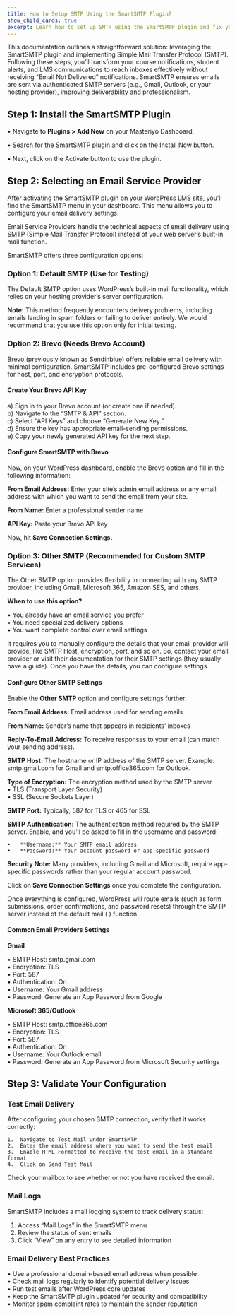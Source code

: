 ```yaml
---
title: How to Setup SMTP Using the SmartSMTP Plugin?
show_child_cards: true
excerpt: Learn how to set up SMTP using the SmartSMTP plugin and fix your email delivery issue.
---
```


This documentation outlines a straightforward solution: leveraging the SmartSMTP plugin and implementing Simple Mail Transfer Protocol (SMTP). Following these steps, you’ll transform your course notifications, student alerts, and LMS communications to reach inboxes effectively without receiving “Email Not Delivered” notifications. SmartSMTP ensures emails are sent via authenticated SMTP servers (e.g., Gmail, Outlook, or your hosting provider), improving deliverability and professionalism.

## Step 1: Install the SmartSMTP Plugin  

•	Navigate to **Plugins > Add New** on your Masteriyo Dashboard.

•	Search for the SmartSMTP plugin and click on the Install Now button. 

•	Next, click on the Activate button to use the plugin.

## Step 2: Selecting an Email Service Provider

After activating the SmartSMTP plugin on your WordPress LMS site, you’ll find the SmartSMTP menu in your dashboard. This menu allows you to configure your email delivery settings.    

Email Service Providers handle the technical aspects of email delivery using SMTP (Simple Mail Transfer Protocol) instead of your web server’s built-in mail function.     

SmartSMTP offers three configuration options:


### Option 1: Default SMTP (Use for Testing)

The Default SMTP option uses WordPress’s built-in mail functionality, which relies on your hosting provider’s server configuration.    

**Note:** This method frequently encounters delivery problems, including emails landing in spam folders or failing to deliver entirely. We would recommend that you use this option only for initial testing.    

### Option 2: Brevo (Needs Brevo Account)

Brevo (previously known as Sendinblue) offers reliable email delivery with minimal configuration. SmartSMTP includes pre-configured Brevo settings for host, port, and encryption protocols.  

#### Create Your Brevo API Key    
  a)	Sign in to your Brevo account (or create one if needed).   
  b)	Navigate to the “SMTP & API” section.    
  c)	Select “API Keys” and choose “Generate New Key.”  
  d)	Ensure the key has appropriate email-sending permissions.  
  e)	Copy your newly generated API key for the next step.    

#### Configure SmartSMTP with Brevo

Now, on your WordPress dashboard, enable the Brevo option and fill in the following information:    

**From Email Address:** Enter your site’s admin email address or any email address with which you want to send the email from your site.    

**From Name:** Enter a professional sender name     

**API Key:** Paste your Brevo API key     

Now, hit **Save Connection Settings.**  

### Option 3: Other SMTP (Recommended for Custom SMTP Services)

The Other SMTP option provides flexibility in connecting with any SMTP provider, including Gmail, Microsoft 365, Amazon SES, and others.  

**When to use this option?**    

  •	You already have an email service you prefer    
  •	You need specialized delivery options    
  •	You want complete control over email settings    

It requires you to manually configure the details that your email provider will provide, like SMTP Host, encryption, port, and so on. So, contact your email provider or visit their documentation for their SMTP settings (they usually have a guide). Once you have the details, you can configure settings.   

#### Configure Other SMTP Settings  

Enable the **Other SMTP** option and configure settings further.  

**From Email Address:** Email address used for sending emails   

**From Name:** Sender’s name that appears in recipients’ inboxes  

**Reply-To-Email Address:** To receive responses to your email (can match your sending address). 

**SMTP Host:** The hostname or IP address of the SMTP server. Example: smtp.gmail.com for Gmail and smtp.office365.com for Outlook.    

**Type of Encryption:** The encryption method used by the SMTP server   
  •	TLS (Transport Layer Security)    
  •	SSL (Secure Sockets Layer)  

**SMTP Port:** Typically, 587 for TLS or 465 for SSL    

**SMTP Authentication:** The authentication method required by the SMTP server. Enable, and you’ll be asked to fill in the username and password:    

    •	**Username:** Your SMTP email address    
    •	**Password:** Your account password or app-specific password    

**Security Note:** Many providers, including Gmail and Microsoft, require app-specific passwords rather than your regular account password.    

Click on **Save Connection Settings** once you complete the configuration.     

Once everything is configured, WordPress will route emails (such as form submissions, order confirmations, and password resets) through the SMTP server instead of the default mail ( )  function.   

#### Common Email Providers Settings    

**Gmail**  

  •	SMTP Host: smtp.gmail.com    
  •	Encryption: TLS  
  •	Port: 587  
  •	Authentication: On  
        •	Username: Your Gmail address  
        •	Password: Generate an App Password from Google  

**Microsoft 365/Outlook**

  •	SMTP Host: smtp.office365.com    
  •	Encryption: TLS    
  •	Port: 587    
  •	Authentication: On    
      •	Username: Your Outlook email    
      •	Password: Generate an App Password from Microsoft Security settings

## Step 3: Validate Your Configuration  

### Test Email Delivery    

After configuring your chosen SMTP connection, verify that it works correctly:  

    1.	Navigate to Test Mail under SmartSMTP   
    2.	Enter the email address where you want to send the test email  
    3.	Enable HTML Formatted to receive the test email in a standard format  
    4.	Click on Send Test Mail  

Check your mailbox to see whether or not you have received the email.  

### Mail Logs  

SmartSMTP includes a mail logging system to track delivery status:  

  1.	Access “Mail Logs” in the SmartSMTP menu 
  2.	Review the status of sent emails 
  3.	Click “View” on any entry to see detailed information    

### Email Delivery Best Practices
•	Use a professional domain-based email address when possible    
•	Check mail logs regularly to identify potential delivery issues    
•	Run test emails after WordPress core updates    
•	Keep the SmartSMTP plugin updated for security and compatibility    
•	Monitor spam complaint rates to maintain the sender reputation    





